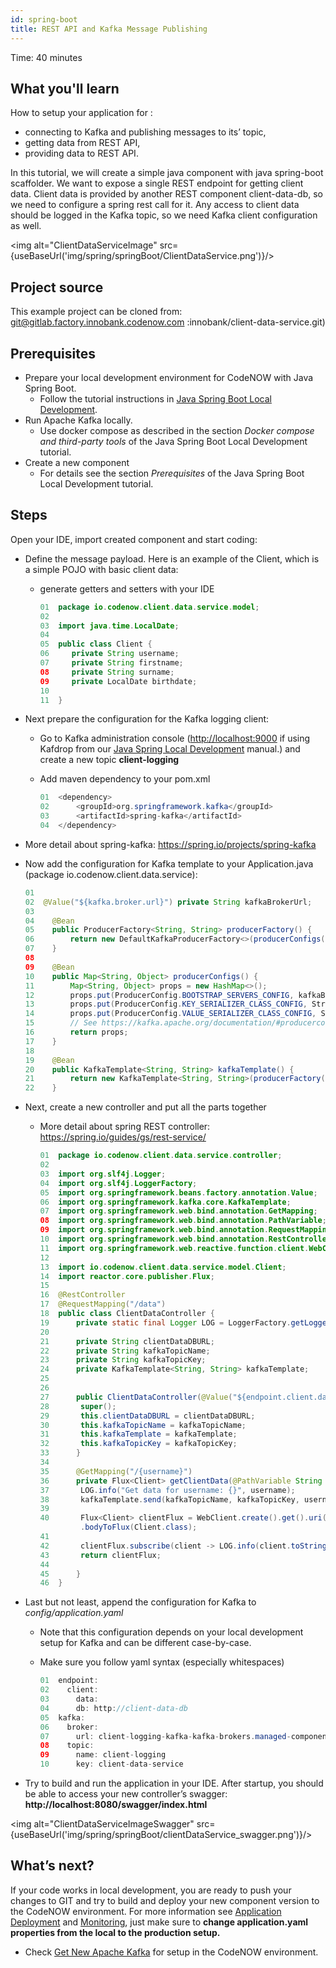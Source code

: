 ```yaml
---
id: spring-boot
title: REST API and Kafka Message Publishing
---
```



Time: 40 minutes
## What you'll learn

How to setup your application for : 

- connecting to Kafka and publishing messages to its’ topic,
- getting data from REST API, 
- providing data to REST API. 

In this tutorial, we will create a simple java component with java spring-boot scaffolder. We want to expose a single REST endpoint for getting client data. Client data is provided by another REST component client-data-db, so we need to configure a spring rest call for it. Any access to client data should be logged in the Kafka topic, so we need Kafka client configuration as well.

<img alt="ClientDataServiceImage" src={useBaseUrl('img/spring/springBoot/ClientDataService.png')}/>

## Project source

This example project can be cloned from: [git@gitlab.factory.innobank.codenow.com](mailto:git@gitlab.factory.innobank.codenow.com)
:innobank/client-data-service.git)

## Prerequisites

- Prepare your local development environment for CodeNOW with Java Spring Boot. 
  - Follow the tutorial instructions in [Java Spring Boot Local Development](https://www.codenow.com/docs/local-development-with-codenow/java-spring-boot-local-development/).
- Run Apache Kafka locally. 
  - Use docker compose as described in the section *Docker compose and third-party tools* of the Java Spring Boot Local Development tutorial. 
- Create a new component
   - For details see the section *Prerequisites* of the Java Spring Boot Local Development tutorial. 

## Steps

Open your IDE, import created component and start coding:

- Define the message payload. Here is an example of the Client, which is a simple POJO with basic client data:
  - generate getters and setters with your IDE

    ```java
    01  package io.codenow.client.data.service.model;
    02 
    03  import java.time.LocalDate;
    04 
    05  public class Client {
    06     private String username;
    07     private String firstname;
    08     private String surname;
    09     private LocalDate birthdate;
    10 
    11  }
    ```

- Next prepare the configuration for the Kafka logging client:
  - Go to Kafka administration console ([http://localhost:9000](http://localhost:9000/) if using Kafdrop from our [Java Spring Local Development](https://www.codenow.com/docs/local-development-with-codenow/java-spring-boot-local-development/) manual.) and create a new topic **client-logging**
  - Add maven dependency to your pom.xml

    ```java
    01  <dependency>
    02      <groupId>org.springframework.kafka</groupId>
    03      <artifactId>spring-kafka</artifactId>
    04  </dependency>
    ```

- More detail about spring-kafka: https://spring.io/projects/spring-kafka
- Now add the configuration for Kafka template to your Application.java (package io.codenow.client.data.service): 

  ```java
  01     
  02  @Value("${kafka.broker.url}") private String kafkaBrokerUrl;
  03 
  04    @Bean
  05    public ProducerFactory<String, String> producerFactory() {
  06        return new DefaultKafkaProducerFactory<>(producerConfigs());
  07    }
  08 
  09    @Bean
  10    public Map<String, Object> producerConfigs() {
  11        Map<String, Object> props = new HashMap<>();
  12        props.put(ProducerConfig.BOOTSTRAP_SERVERS_CONFIG, kafkaBrokerUrl);
  13        props.put(ProducerConfig.KEY_SERIALIZER_CLASS_CONFIG, StringSerializer.class);
  14        props.put(ProducerConfig.VALUE_SERIALIZER_CLASS_CONFIG, StringSerializer.class);
  15        // See https://kafka.apache.org/documentation/#producerconfigs for more properties
  16        return props;
  17    }
  18 
  19    @Bean
  20    public KafkaTemplate<String, String> kafkaTemplate() {
  21        return new KafkaTemplate<String, String>(producerFactory());
  22    }
  ```

- Next, create a new controller and put all the parts together
  - More detail about spring REST controller:  https://spring.io/guides/gs/rest-service/

    ```java
    01  package io.codenow.client.data.service.controller;
    02   
    03  import org.slf4j.Logger;
    04  import org.slf4j.LoggerFactory;
    05  import org.springframework.beans.factory.annotation.Value;
    06  import org.springframework.kafka.core.KafkaTemplate;
    07  import org.springframework.web.bind.annotation.GetMapping;
    08  import org.springframework.web.bind.annotation.PathVariable;
    09  import org.springframework.web.bind.annotation.RequestMapping;
    10  import org.springframework.web.bind.annotation.RestController;
    11  import org.springframework.web.reactive.function.client.WebClient;
    12 
    13  import io.codenow.client.data.service.model.Client;
    14  import reactor.core.publisher.Flux;
    15 
    16  @RestController
    17  @RequestMapping("/data")
    18  public class ClientDataController {
    19      private static final Logger LOG = LoggerFactory.getLogger(ClientDataController.class);
    20 
    21      private String clientDataDBURL;
    22      private String kafkaTopicName;
    23      private String kafkaTopicKey;
    24      private KafkaTemplate<String, String> kafkaTemplate;
    25 
    26 
    27      public ClientDataController(@Value("${endpoint.client.data.db}") String clientDataDBURL, @Value("${kafka.topic.name}") String           kafkaTopicName, KafkaTemplate<String, String> kafkaTemplate, @Value("${kafka.topic.key}") String kafkaTopicKey) {
    28       super();
    29       this.clientDataDBURL = clientDataDBURL;
    30       this.kafkaTopicName = kafkaTopicName;
    31       this.kafkaTemplate = kafkaTemplate;
    32       this.kafkaTopicKey = kafkaTopicKey;
    33      }
    34   
    35      @GetMapping("/{username}")
    36      private Flux<Client> getClientData(@PathVariable String username) {
    37       LOG.info("Get data for username: {}", username);
    38       kafkaTemplate.send(kafkaTopicName, kafkaTopicKey, username);
    39 
    40       Flux<Client> clientFlux = WebClient.create().get().uri(clientDataDBURL + "/db/clients/" + username).retrieve()
             .bodyToFlux(Client.class);
    41 
    42       clientFlux.subscribe(client -> LOG.info(client.toString()));
    43       return clientFlux;
    44 
    45      }
    46  }
    ```

- Last but not least, append the configuration for Kafka to *config/application.yaml*
  - Note that this configuration depends on your local development setup for Kafka and can be different case-by-case.
  - Make sure you follow yaml syntax (especially whitespaces)

    ```java
    01  endpoint:
    02    client:
    03      data:
    04      db: http://client-data-db
    05  kafka:
    06    broker:
    07      url: client-logging-kafka-kafka-brokers.managed-components:9092
    08    topic:
    09      name: client-logging
    10      key: client-data-service
    ```

- Try to build and run the application in your IDE. After startup, you should be able to access your new controller’s swagger: **http://localhost:8080/swagger/index.html**

<img alt="ClientDataServiceImageSwagger" src={useBaseUrl('img/spring/springBoot/clientDataService_swagger.png')}/>

## What’s next?

If your code works in local development, you are ready to push your changes to GIT and try to build and deploy your new component version to the CodeNOW environment. For more information see [Application Deployment](https://www.codenow.com/docs/administration-manuals/deploy-application/) and [Monitoring](https://www.codenow.com/docs/administration-manuals/deployment-monitoring/), just make sure to **change application.yaml properties from the local to the production setup.**

- Check [Get New Apache Kafka](https://www.codenow.com/docs/managed-components-administration/get-new-apache-kafka/) for setup in the CodeNOW environment.
